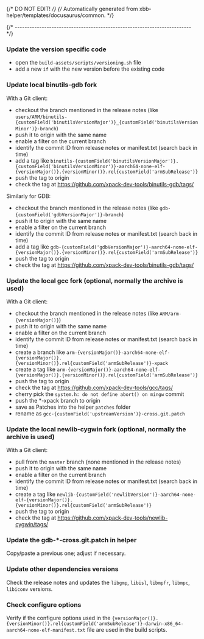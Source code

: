 {/* DO NOT EDIT! */}
{/* Automatically generated from xbb-helper/templates/docusaurus/common. */}



{/* ------------------------------------------------------------------------ */}

### Update the version specific code

- open the `build-assets/scripts/versioning.sh` file
- add a new `if` with the new version before the existing code

### Update local binutils-gdb fork

With a Git client:

- checkout the branch mentioned in the release notes
  (like <code>users/ARM/binutils-{customField('binutilsVersionMajor')}_{customField('binutilsVersionMinor')}-branch</code>)
- push it to origin with the same name
- enable a filter on the current branch
- identify the commit ID from release notes or manifest.txt (search back in time)
- add a tag like <code>binutils-{customField('binutilsVersionMajor')}.{customField('binutilsVersionMinor')}-aarch64-none-elf-{versionMajor()}.{versionMinor()}.rel{customField('armSubRelease')}</code>
- push the tag to origin
- check the tag at https://github.com/xpack-dev-tools/binutils-gdb/tags/

Similarly for GDB:

- checkout the branch mentioned in the release notes
  (like <code>gdb-{customField('gdbVersionMajor')}-branch</code>)
- push it to origin with the same name
- enable a filter on the current branch
- identify the commit ID from release notes or manifest.txt (search back in time)
- add a tag like <code>gdb-{customField('gdbVersionMajor')}-aarch64-none-elf-{versionMajor()}.{versionMinor()}.rel{customField('armSubRelease')}</code>
- push the tag to origin
- check the tag at https://github.com/xpack-dev-tools/binutils-gdb/tags/

### Update the local gcc fork (optional, normally the archive is used)

With a Git client:

- checkout the branch mentioned in the release notes
  (like <code>ARM/arm-{versionMajor()}</code>)
- push it to origin with the same name
- enable a filter on the current branch
- identify the commit ID from release notes or manifest.txt (search back in time)
- create a branch like <code>arm-{versionMajor()}-aarch64-none-elf-{versionMajor()}.{versionMinor()}.rel{customField('armSubRelease')}-xpack</code>
- create a tag like <code>arm-{versionMajor()}-aarch64-none-elf-{versionMajor()}.{versionMinor()}.rel{customField('armSubRelease')}</code>
- push the tag to origin
- check the tag at https://github.com/xpack-dev-tools/gcc/tags/
- cherry pick the `system.h: do not define abort() on mingw` commit
- push the *-xpack branch to origin
- save as Patches into the helper `patches` folder
- rename as <code>gcc-{customField('upstreamVersion')}-cross.git.patch</code>

### Update the local newlib-cygwin fork (optional, normally the archive is used)

With a Git client:

- pull from the `master` branch (none mentioned in the release notes)
- push it to origin with the same name
- enable a filter on the current branch
- identify the commit ID from release notes or manifest.txt (search back in time)
- create a tag like <code>newlib-{customField('newlibVersion')}-aarch64-none-elf-{versionMajor()}.{versionMinor()}.rel{customField('armSubRelease')}</code>
- push the tag to origin
- check the tag at https://github.com/xpack-dev-tools/newlib-cygwin/tags/

### Update the gdb-*-cross.git.patch in helper

Copy/paste a previous one; adjust if necessary.

### Update other dependencies versions

Check the release notes and updates the `libgmp`, `libisl`, `libmpfr`, `libmpc`, `libiconv` versions.

### Check configure options

Verify if the configure options used in
the <code>{versionMajor()}.{versionMinor()}.rel{customField('armSubRelease')}-darwin-x86_64-aarch64-none-elf-manifest.txt</code> file
are used in the build scripts.
